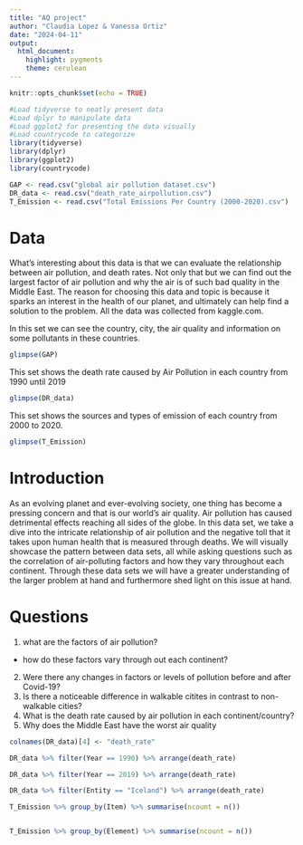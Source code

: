 ```yaml
---
title: "AQ project"
author: "Claudia Lopez & Vanessa Ortiz"
date: "2024-04-11"
output: 
  html_document: 
    highlight: pygments
    theme: cerulean
---
```


```r
knitr::opts_chunk$set(echo = TRUE)
```

```r
#Load tidyverse to neatly present data
#Load dplyr to manipulate data  
#Load ggplot2 for presenting the data visually
#Load countrycode to categorize 
library(tidyverse)
library(dplyr)
library(ggplot2) 
library(countrycode) 

```

```r
GAP <- read.csv("global air pollution dataset.csv")
DR_data <- read.csv("death_rate_airpollution.csv")
T_Emission <- read.csv("Total Emissions Per Country (2000-2020).csv")

```
# Data 

What’s interesting about this data is that we can evaluate the relationship between air pollution, and death rates. Not only that but we can find out the largest factor of air pollution and why the air is of such bad quality in the Middle East. The reason for choosing this data and topic is because it sparks an interest in the health of our planet, and ultimately can help find a solution to the problem. All the data was collected from kaggle.com. 


In this set we can see the country, city, the air quality and information on some pollutants in these countries.
```r
glimpse(GAP)
```
This set shows the death rate caused by Air Pollution in each country from 1990 until 2019
```r
glimpse(DR_data)
``` 
This set shows the sources and types of emission of each country from 2000 to 2020.
```r
glimpse(T_Emission)
```

# Introduction

  As an evolving planet and ever-evolving society, one thing has become a pressing concern and that is our world's air quality. Air pollution has caused detrimental effects reaching all sides of the globe.  In this data set, we take a dive into the intricate relationship of air pollution and the negative toll that it takes upon human health that is measured through deaths. We will visually showcase the pattern between data sets, all while asking questions such as the correlation of air-polluting factors and how they vary throughout each continent. Through these data sets we will have a greater understanding of the larger problem at hand  and furthermore shed light on this issue at hand.


# Questions 

1. what are the factors of air pollution?
 - how do these factors vary through out each continent? 
2. Were there any changes in factors or levels of pollution before and after Covid-19?
3. Is there a noticeable difference in walkable citites in contrast to non-walkable cities?
4. What is the death rate caused by air pollution in each continent/country?
5. Why does the Middle East have the worst air quality 



```r

colnames(DR_data)[4] <- "death_rate"

DR_data %>% filter(Year == 1990) %>% arrange(death_rate)

DR_data %>% filter(Year == 2019) %>% arrange(death_rate)

DR_data %>% filter(Entity == "Iceland") %>% arrange(death_rate)
```


```r
T_Emission %>% group_by(Item) %>% summarise(ncount = n())


T_Emission %>% group_by(Element) %>% summarise(ncount = n())



```